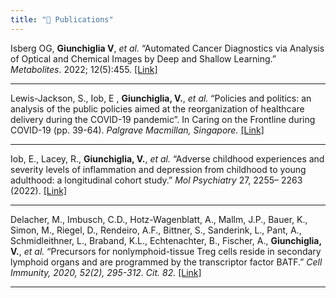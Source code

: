```yaml
---
title: "📣 Publications"
---
```


Isberg OG, **Giunchiglia V**, _et al._
"Automated Cancer Diagnostics via Analysis of Optical and Chemical Images by Deep and Shallow Learning." 
_Metabolites_. 2022; 12(5):455.
[[Link]](https://doi.org/10.3390/metabo12050455)

---

Lewis-Jackson, S., Iob, E , **Giunchiglia, V.**, _et al._
“Policies and politics: an analysis of the public policies aimed at the reorganization of healthcare delivery during the COVID-19 pandemic”. 
In Caring on the Frontline during COVID-19 (pp. 39-64). _Palgrave Macmillan, Singapore._
[[Link]](https://link.springer.com/chapter/10.1007/978-981-16-6486-1_3)

---

Iob, E., Lacey, R.,  **Giunchiglia, V.**, _et al._
"Adverse childhood experiences and severity levels of inflammation and depression from childhood to young adulthood: a longitudinal cohort study."
_Mol Psychiatry_ 27, 2255– 2263 (2022). 
[[Link]](https://doi.org/10.1038/s41380-022-01478-x)

---

Delacher, M., Imbusch, C.D., Hotz-Wagenblatt, A., Mallm, J.P., Bauer, K., Simon, M., Riegel, D., Rendeiro, A.F., Bittner, S., Sanderink, L., Pant, A., Schmidleithner, L., Braband, K.L., Echtenachter, B., Fischer, A., **Giunchiglia, V.**, _et al._
"Precursors for nonlymphoid-tissue Treg cells reside in secondary lymphoid organs and are programmed by the transcriptor factor BATF."
_Cell Immunity, 2020, 52(2), 295-312. Cit. 82._ 
[[Link]](https://doi.org/10.1016/j.immuni.2019.12.002)

---
